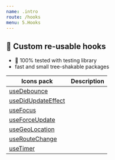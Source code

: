 ```yaml
---
name: .intro
route: /hooks
menu: 5.Hooks
---
```


## 💎 Custom re-usable hooks

- 💯 100% tested with testing library
- fast and small tree-shakable packages


| Icons pack                                        | Description |
| ------------------------------------------------- | ----------- |
| [useDebounce](/hooks/useDebounce)                 |             |
| [useDidUpdateEffect](/hooks/useDidUpdateEffect)   |             |
| [useFocus](/hooks/useFocus)                       |             |
| [useForceUpdate](/hooks/useForceUpdate)           |             |
| [useGeoLocation](/hooks/useGeoLocation)           |             |
| [useRouteChange](/hooks/useRouteChange)           |             |
| [useTimer](/hooks/useTimer)                       |             |
